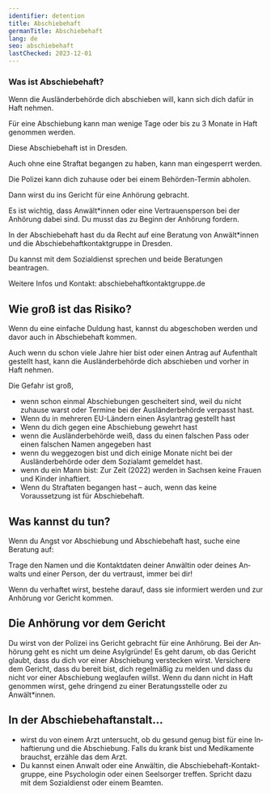 ```yaml
---
identifier: detention
title: Abschiebehaft
germanTitle: Abschiebehaft
lang: de
seo: abschiebehaft
lastChecked: 2023-12-01
---
```


### Was ist Ab&shy;schiebe&shy;haft?

Wenn die Ausländerbehörde dich abschieben will, kann sich dich dafür in Haft nehmen.

Für eine Abschiebung kann man wenige Tage oder bis zu 3 Monate in Haft genommen werden.

Diese Abschiebehaft ist in Dresden.

Auch ohne eine Straftat begangen zu haben, kann man eingesperrt werden.

Die Polizei kann dich zuhause oder bei einem Behörden-Termin abholen.
<BoonLink lang="de" identifier="counseling"/>

Dann wirst du ins Gericht für eine Anhörung gebracht.

Es ist wichtig, dass Anwält\*innen oder eine Vertrauensperson bei der Anhörung dabei sind. Du musst das zu Beginn der
Anhörung fordern.

In der Abschiebehaft hast du da Recht auf eine Beratung von Anwält\*innen und die Abschiebehaftkontaktgruppe in Dresden.

Du kannst mit dem Sozialdienst sprechen und beide Beratungen beantragen.

Weitere Infos und Kontakt: abschiebehaftkontaktgruppe.de

## Wie groß ist das Risiko?

Wenn du eine einfache Duldung hast, kannst du abgeschoben werden und davor auch in Abschiebehaft kommen.

Auch wenn du schon viele Jahre hier bist oder einen Antrag auf Aufenthalt gestellt hast, kann die Ausländerbehörde dich
abschieben und vorher in Haft nehmen.

Die Gefahr ist groß,

- wenn schon einmal Abschiebungen gescheitert sind, weil du nicht zuhause warst oder Termine bei der Ausländerbehörde
  verpasst hast.
- Wenn du in mehreren EU-Ländern einen Asylantrag gestellt hast
- Wenn du dich gegen eine Abschiebung gewehrt hast
- wenn die Ausländerbehörde weiß, dass du einen falschen Pass oder einen falschen Namen angegeben hast
- wenn du weggezogen bist und dich einige Monate nicht bei der Ausländerbehörde oder dem Sozialamt gemeldet hast.
- wenn du ein Mann bist: Zur Zeit (2022) werden in Sachsen keine Frauen und Kinder inhaftiert.
- Wenn du Straftaten begangen hast – auch, wenn das keine Voraussetzung ist für Abschiebehaft.

## Was kannst du tun?

Wenn du Angst vor Abschiebung und Abschiebehaft hast, suche eine Beratung auf:

<Block lang="de" identifier="counseling"/>

Trage den Namen und die Kontaktdaten deiner Anwältin oder deines Anwalts und einer Person, der du vertraust, immer bei
dir!

Wenn du verhaftet wirst, bestehe darauf, dass sie informiert werden und zur Anhörung vor Gericht kommen.

## Die Anhörung vor dem Gericht

Du wirst von der Polizei ins Gericht gebracht für eine Anhörung. Bei der Anhörung geht es nicht um deine Asylgründe! Es
geht darum, ob das Gericht glaubt, dass du dich vor einer Abschiebung verstecken wirst. Versichere dem Gericht, dass du
bereit bist, dich regelmäßig zu melden und dass du nicht vor einer Abschiebung weglaufen willst. Wenn du dann nicht in
Haft genommen wirst, gehe dringend zu einer Beratungsstelle oder zu Anwält\*innen.

## In der Abschiebehaftanstalt…

- wirst du von einem Arzt untersucht, ob du gesund genug bist für eine Inhaftierung und die Abschiebung. Falls du krank bist und Medikamente brauchst, erzähle das dem Arzt.
- Du kannst einen Anwalt oder eine Anwältin, die Abschiebehaft-Kontaktgruppe, eine Psychologin oder einen Seelsorger treffen. Spricht dazu mit dem Sozialdienst oder einem Beamten.
